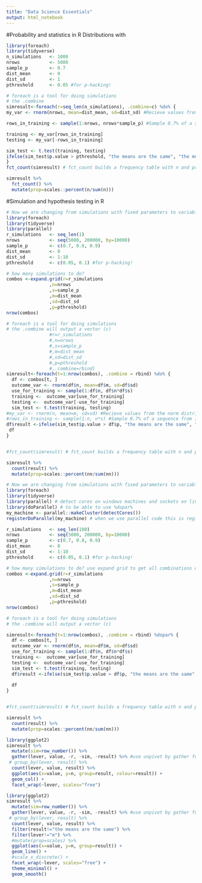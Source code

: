 ```yaml
---
title: "Data Science Essentials"
output: html_notebook
---
```


#Probability and statistics in R
Distributions with 
```r
library(foreach)
library(tidyverse)
n_simulations   <- 1000
nrows           <- 5000
sample_p        <- 0.7
dist_mean       <- 0
dist_sd         <- 1
pthreshold      <- 0.05 #for p-hacking!

# foreach is a tool for doing simulations
# the .combine 
simresult<-foreach(r=seq_len(n_simulations), .combine=c) %do% {
my_var <- rnorm(nrows, mean=dist_mean, sd=dist_sd) #Recieve values from the norm distribution

rows_in_training <- sample(1:nrows, nrows*sample_p) #Sample 0.7% of a sequence from 1 to 500

training <- my_var[rows_in_training]
testing <- my_var[-rows_in_training]

sim_test <- t.test(training, testing)
ifelse(sim_test$p.value > pthreshold, "the means are the same", "the means are not the same") 
}
fct_count(simresult) # fct_count builds a frequency table with n and prop as table headers that can be used to 

simresult %>%
  fct_count() %>%
  mutate(prop=scales::percent(n/sum(n)))
```

#Simulation and hypothesis testing in R

```r
# Now we are changing from simulations with fixed parameters to variables to be able to see what drives the differences in the test
library(foreach)
library(tidyverse)
library(parallel)
r_simulations   <- seq_len(1)
nrows           <- seq(5000, 200000, by=10000)
sample_p        <- c(0.7, 0.8, 0.9)
dist_mean       <- 0
dist_sd         <- 1:10
pthreshold      <- c(0.05, 0.1) #for p-hacking!

# how many simulations to do?
combos <-expand.grid(r=r_simulations
                ,n=nrows
                ,s=sample_p
                ,m=dist_mean
                ,sd=dist_sd
                ,p=pthreshold)
nrow(combos)

# foreach is a tool for doing simulations
# the .combine will output a vector (c)
                #r=r_simulations
                #,n=nrows
                #,s=sample_p
                #,m=dist_mean
                #,sd=dist_sd
                #,p=pthreshold
                #,.combine=rbind)
simresult<-foreach(t=1:nrow(combos), .combine = rbind) %do% {
  df <- combos[t, ]
  outcome_var <- rnorm(df$n, mean=df$m, sd=df$sd)
  use_for_training <- sample(1:df$n, df$n*df$s)
  training <-  outcome_var[use_for_training]
  testing <-  outcome_var[-use_for_training]
  sim_test <- t.test(training, testing)
#my_var <- rnorm(n, mean=m, sd=sd) #Recieve values from the norm distribution
#rows_in_training <- sample(1:n, n*s) #Sample 0.7% of a sequence from 1 to 500
df$result <-ifelse(sim_test$p.value > df$p, "the means are the same", "the means are not the same")
 df
}


#fct_count(simresult) # fct_count builds a frequency table with n and prop as table headers that can be used to 

simresult %>%
  count(result) %>%
  mutate(prop=scales::percent(nn/sum(nn)))

```
```r
# Now we are changing from simulations with fixed parameters to variables to be able to see what drives the differences in the test, and the probability to get a bad sample. 
library(foreach)
library(tidyverse)
library(parallel) # detect cores on windows machines and sockets on linux machines. use all four cores 
library(doParallel) # to be able to use %dopar%
my_machine <- parallel::makeCluster(detectCores())
registerDoParallel(my_machine) # when we use parallel code this is registred

r_simulations   <- seq_len(100)
nrows           <- seq(5000, 200000, by=10000)
sample_p        <- c(0.7, 0.8, 0.9)
dist_mean       <- 0
dist_sd         <- 1:10
pthreshold      <- c(0.05, 0.1) #for p-hacking!

# how many simulations to do? use expand grid to get all combinations of factors
combos <-expand.grid(r=r_simulations
                ,n=nrows
                ,s=sample_p
                ,m=dist_mean
                ,sd=dist_sd
                ,p=pthreshold)
nrow(combos)

# foreach is a tool for doing simulations
# the .combine will output a vector (c)

simresult<-foreach(t=1:nrow(combos), .combine = rbind) %dopar% {
  df <- combos[t, ]
  outcome_var <- rnorm(df$n, mean=df$m, sd=df$sd)
  use_for_training <- sample(1:df$n, df$n*df$s)
  training <-  outcome_var[use_for_training]
  testing <-  outcome_var[-use_for_training]
  sim_test <- t.test(training, testing)
  df$result <-ifelse(sim_test$p.value > df$p, "the means are the same", "the means are not the same")
 
  df
}


#fct_count(simresult) # fct_count builds a frequency table with n and prop as table headers that can be used to 

simresult %>%
  count(result) %>%
  mutate(prop=scales::percent(nn/sum(nn)))

library(ggplot2)
simresult %>%
  mutate(sim=row_number()) %>%
  gather(lever, value, -r, -sim, -result) %>% #use unpivot by gather function
 # group_by(lever, result) %>%
  count(lever, value, result) %>%
  ggplot(aes(x=value, y=n, group=result, colour=result)) + 
  geom_col() +
  facet_wrap(~lever, scales="free")

library(ggplot2)
simresult %>%
  mutate(sim=row_number()) %>%
  gather(lever, value, -r, -sim, -result) %>% #use unpivot by gather function
 # group_by(lever, result) %>%
  count(lever, value, result) %>%
  filter(result!="the means are the same") %>%
  filter(lever!="m") %>%
  #mutate(prop=scales) %>%
  ggplot(aes(x=value, y=n, group=result)) +
  geom_line() +
  #scale_x_discrete() +
  facet_wrap(~lever, scales="free") +
  theme_minimal() +
  geom_smooth()
  
```

